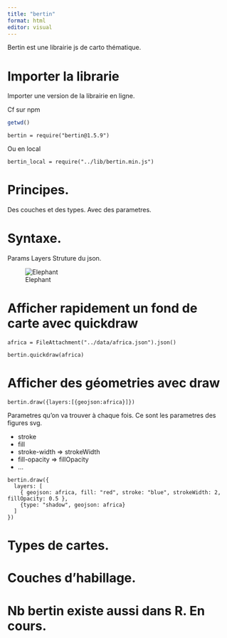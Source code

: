 ```yaml
---
title: "bertin"
format: html
editor: visual
---
```


Bertin est une librairie js de carto thématique.

# Importer la librarie

Importer une version de la librairie en ligne.

Cf sur npm

```r
getwd()
```

```ojs
bertin = require("bertin@1.5.9")
```

Ou en local

```ojs
bertin_local = require("../lib/bertin.min.js")
```

# Principes.

Des couches et des types. Avec des parametres.

# Syntaxe.

Params Layers Struture du json.

![Elephant](img/bertincode.svg "Title: An elephant"){fig-alt="A drawing of an elephant."}

# Afficher rapidement un fond de carte avec quickdraw

```ojs
africa = FileAttachment("../data/africa.json").json()
```

```ojs
bertin.quickdraw(africa)
```

# Afficher des géometries avec draw

```ojs
bertin.draw({layers:[{geojson:africa}]})
```




Parametres qu'on va trouver à chaque fois. Ce sont les parametres des figures svg.

-   stroke
-   fill
-   stroke-width =\> strokeWidth
-   fill-opacity =\> fillOpacity
-   ...

```ojs
bertin.draw({
  layers: [
    { geojson: africa, fill: "red", stroke: "blue", strokeWidth: 2, fillOpacity: 0.5 },
    {type: "shadow", geojson: africa}
  ]
})
```


# Types de cartes.

# Couches d'habillage.

# Nb bertin existe aussi dans R. En cours.
